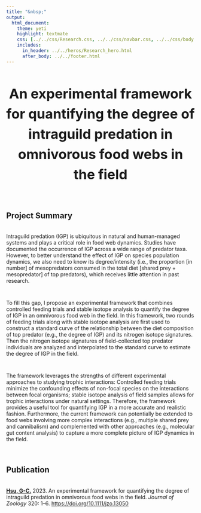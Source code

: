 ```yaml
---
title: "&nbsp;"
output:
  html_document:
    theme: yeti
    highlight: textmate
    css: [../../css/Research.css, ../../css/navbar.css, ../../css/body.css]
    includes:
      in_header: ../../heros/Research_hero.html
      after_body: ../../footer.html
---
```


<style>
h1 {text-align: center !important; 
   font-weight: bold !important; 
   font-size: 36px !important;
   line-height: 1.5em;}
   
h2 {font-weight: bold !important;} 
   
.External_link{
  border-radius: 5px;
  border: none;
  text-align: center;
  text-decoration: none;
  display: inline-block;
  width: 60px;
}

</style>

<div>
# An experimental framework for quantifying the degree of intraguild predation in omnivorous food webs in the field
</div>

<br>

## Project Summary
<div style="height: 0.25em;"></div>

Intraguild predation (IGP) is ubiquitous in natural and human-managed systems and plays a critical role in food web dynamics. Studies have documented the occurrence of IGP across a wide range of predator taxa. However, to better understand the effect of IGP on species population dynamics, we also need to know its degree/intensity (i.e., the proportion [in number] of mesopredators consumed in the total diet [shared prey + mesopredator] of top predators), which receives little attention in past research.

<div style="height: 1em;"></div>

To fill this gap, I propose an experimental framework that combines controlled feeding trials and stable isotope analysis to quantify the degree of IGP in an omnivorous food web in the field. In this framework, two rounds of feeding trials along with stable isotope analysis are first used to construct a standard curve of the relationship between the diet composition of top predator (e.g., the degree of IGP) and its nitrogen isotope signatures. Then the nitrogen isotope signatures of field-collected top predator individuals are analyzed and interpolated to the standard curve to estimate the degree of IGP in the field. 

<div style="height: 1em;"></div>

The framework leverages the strengths of different experimental approaches to studying trophic interactions: Controlled feeding trials minimize the confounding effects of non-focal species on the interactions between focal organisms; stable isotope analysis of field samples allows for trophic interactions under natural settings. Therefore, the framework provides a useful tool for quantifying IGP in a more accurate and realistic fashion. Furthermore, the current framework can potentially be extended to food webs involving more complex interactions (e.g., multiple shared prey and cannibalism) and complemented with other approaches (e.g., molecular gut content analysis) to capture a more complete picture of IGP dynamics in the field.

<br>

## Publication
<div style="height: 0.25em;"></div>

<p><b><u>Hsu, G-C.</u></b> 2023. An experimental framework for quantifying the degree of intraguild predation in omnivorous food webs in the field. <i>Journal of Zoology</i> 320: 1–6.
<a href="https://doi.org/10.1111/jzo.13050" target="_blank"> https://doi.org/10.1111/jzo.13050</a></p>


